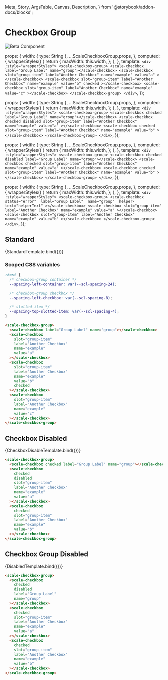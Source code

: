   Meta,
  Story,
  ArgsTable,
  Canvas,
  Description,
} from '@storybook/addon-docs/blocks';

<Meta
  title="Beta Components/Checkbox Group"
  component={ScaleCheckboxGroup}
  argTypes={{}}
/>

<div style={{display: 'inline-flex', alignItems: 'center', justifyContent: 'space-between', width: '100%'}}>
    <h1>Checkbox Group</h1>
    <img src="assets/beta.png" alt="Beta Component" />
</div>

  props: {
    width: { type: String },
    ...ScaleCheckboxGroup.props,
  },
  computed: {
    wrapperStyles() {
      return {
        maxWidth: this.width,
      };
    },
  },
  template: `
    <div :style="wrapperStyles">
      <scale-checkbox-group>
        <scale-checkbox label="Group Label" name="group"></scale-checkbox>
        <scale-checkbox
          slot="group-item"
          label="Another Checkbox"
          name="example"
          value="a"
        ></scale-checkbox>
        <scale-checkbox
          slot="group-item"
          label="Another Checkbox"
          name="example"
          value="b"
          checked
        ></scale-checkbox>
        <scale-checkbox
          slot="group-item"
           label="Another Checkbox"
          name="example"
          value="c"
        ></scale-checkbox>
      </scale-checkbox-group>
    </div>
  `,
});

  props: {
    width: { type: String },
    ...ScaleCheckboxGroup.props,
  },
  computed: {
    wrapperStyles() {
      return {
        maxWidth: this.width,
      };
    },
  },
  template: `
    <div :style="wrapperStyles">
      <scale-checkbox-group>
        <scale-checkbox checked label="Group Label" name="group"></scale-checkbox>
        <scale-checkbox
          checked
          disabled
          slot="group-item"
          label="Another Checkbox"
          name="example"
          value="a"
        ></scale-checkbox>
        <scale-checkbox
          checked
          slot="group-item"
          label="Another Checkbox"
          name="example"
          value="b"
        ></scale-checkbox>
      </scale-checkbox-group>
    </div>
  `,
});

  props: {
    width: { type: String },
    ...ScaleCheckboxGroup.props,
  },
  computed: {
    wrapperStyles() {
      return {
        maxWidth: this.width,
      };
    },
  },
  template: `
    <div :style="wrapperStyles">
      <scale-checkbox-group>
        <scale-checkbox checked disabled label="Group Label" name="group"></scale-checkbox>
        <scale-checkbox
          checked
          slot="group-item"
          label="Another Checkbox"
          name="example"
          value="a"
        ></scale-checkbox>
        <scale-checkbox
          checked
          slot="group-item"
          label="Another Checkbox"
          name="example"
          value="b"
        ></scale-checkbox>
      </scale-checkbox-group>
    </div>
  `,
});

  props: {
    width: { type: String },
    ...ScaleCheckboxGroup.props,
  },
  computed: {
    wrapperStyles() {
      return {
        maxWidth: this.width,
      };
    },
  },
  template: `
    <div :style="wrapperStyles">
      <scale-checkbox-group>
        <scale-checkbox 
          status="error" 
          label="Group Label" 
          name="group" 
          helper-text="helperText"
        ></scale-checkbox>
        <scale-checkbox
          slot="group-item"
          label="Another Checkbox"
          name="example"
          value="a"
        ></scale-checkbox>
        <scale-checkbox
          slot="group-item"
          label="Another Checkbox"
          name="example"
          value="b"
        ></scale-checkbox>
      </scale-checkbox-group>
    </div>
  `,
});

## Standard

<Canvas withSource="none">
  <Story name="Standard" args={{}}>
    {StandardTemplate.bind({})}
  </Story>
</Canvas>

<ArgsTable story="Standard" />

### Scoped CSS variables

```css
:host {
  /* checkbox-group container */
  --spacing-left-container: var(--scl-spacing-24);

  /* checkbox-group checkbox */
  --spacing-left-checkbox: var(--scl-spacing-8);

  /* slotted item */
  --spacing-top-slotted-item: var(--scl-spacing-4);
}
```

```html
<scale-checkbox-group>
  <scale-checkbox label="Group Label" name="group"></scale-checkbox>
  <scale-checkbox
    slot="group-item"
    label="Another Checkbox"
    name="example"
    value="a"
  ></scale-checkbox>
  <scale-checkbox
    slot="group-item"
    label="Another Checkbox"
    name="example"
    value="b"
    checked
  ></scale-checkbox>
  <scale-checkbox
    slot="group-item"
    label="Another Checkbox"
    name="example"
    value="c"
  ></scale-checkbox>
</scale-checkbox-group>
```

## Checkbox Disabled

<Canvas withSource="none">
  <Story name="Checkbox Disabled" args={{}}>
    {CheckboxDisableTemplate.bind({})}
  </Story>
</Canvas>

```html
<scale-checkbox-group>
  <scale-checkbox checked label="Group Label" name="group"></scale-checkbox>
  <scale-checkbox
    checked
    disabled
    slot="group-item"
    label="Another Checkbox"
    name="example"
    value="a"
  ></scale-checkbox>
  <scale-checkbox
    checked
    slot="group-item"
    label="Another Checkbox"
    name="example"
    value="b"
  ></scale-checkbox>
</scale-checkbox-group>
```

## Checkbox Group Disabled

<Canvas withSource="none">
  <Story name="Checkbox Group Disabled" args={{}}>
    {DisabledTemplate.bind({})}
  </Story>
</Canvas>

```html
<scale-checkbox-group>
  <scale-checkbox
    checked
    disabled
    label="Group Label"
    name="group"
  ></scale-checkbox>
  <scale-checkbox
    checked
    slot="group-item"
    label="Another Checkbox"
    name="example"
    value="a"
  ></scale-checkbox>
  <scale-checkbox
    checked
    slot="group-item"
    label="Another Checkbox"
    name="example"
    value="b"
  ></scale-checkbox>
</scale-checkbox-group>
```
